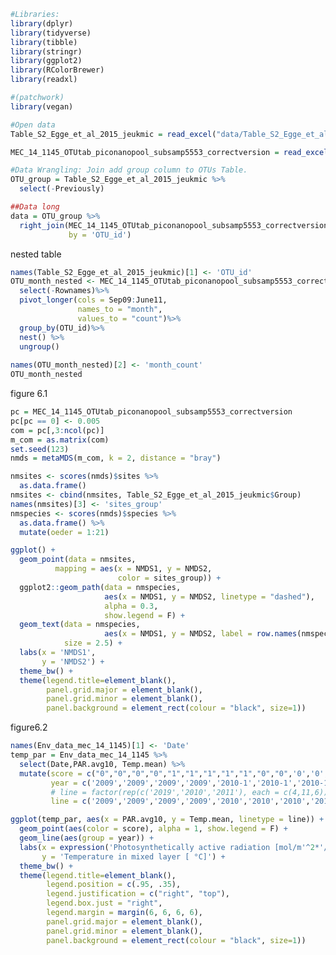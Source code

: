 
```r
#Libraries:
library(dplyr)
library(tidyverse)
library(tibble)
library(stringr)
library(ggplot2)
library(RColorBrewer)
library(readxl)

#(patchwork)
library(vegan)

#Open data
Table_S2_Egge_et_al_2015_jeukmic = read_excel("data/Table_S2_Egge_et_al_2015_jeukmic.xlsx")

MEC_14_1145_OTUtab_piconanopool_subsamp5553_correctversion = read_excel("data/MEC-14-1145-OTUtab_piconanopool_subsamp5553_correctversion.xls")
```

```r
#Data Wrangling: Join add group column to OTUs Table.
OTU_group = Table_S2_Egge_et_al_2015_jeukmic %>%
  select(-Previously)

##Data long
data = OTU_group %>%
  right_join(MEC_14_1145_OTUtab_piconanopool_subsamp5553_correctversion,
             by = 'OTU_id')
```
nested table

```r
names(Table_S2_Egge_et_al_2015_jeukmic)[1] <- 'OTU_id'
OTU_month_nested <- MEC_14_1145_OTUtab_piconanopool_subsamp5553_correctversion %>%
  select(-Rownames)%>%
  pivot_longer(cols = Sep09:June11,
               names_to = "month",
               values_to = "count")%>%
  group_by(OTU_id)%>%
  nest() %>%
  ungroup()
  
names(OTU_month_nested)[2] <- 'month_count'
OTU_month_nested
```

figure 6.1
```r
pc = MEC_14_1145_OTUtab_piconanopool_subsamp5553_correctversion
pc[pc == 0] <- 0.005
com = pc[,3:ncol(pc)]
m_com = as.matrix(com)
set.seed(123)
nmds = metaMDS(m_com, k = 2, distance = "bray")
```

```r
nmsites <- scores(nmds)$sites %>% 
  as.data.frame()
nmsites <- cbind(nmsites, Table_S2_Egge_et_al_2015_jeukmic$Group)
names(nmsites)[3] <- 'sites_group'
nmspecies <- scores(nmds)$species %>% 
  as.data.frame() %>%
  mutate(oeder = 1:21)
```

```r
ggplot() + 
  geom_point(data = nmsites,
          mapping = aes(x = NMDS1, y = NMDS2,
                        color = sites_group)) +
  ggplot2::geom_path(data = nmspecies,
                     aes(x = NMDS1, y = NMDS2, linetype = "dashed"),
                     alpha = 0.3,
                     show.legend = F) +
  geom_text(data = nmspecies,
                     aes(x = NMDS1, y = NMDS2, label = row.names(nmspecies)),
            size = 2.5) +
  labs(x = 'NMDS1',
       y = 'NMDS2') +
  theme_bw() +
  theme(legend.title=element_blank(),
        panel.grid.major = element_blank(), 
        panel.grid.minor = element_blank(),
        panel.background = element_rect(colour = "black", size=1))
```


figure6.2
```r
names(Env_data_mec_14_1145)[1] <- 'Date'
temp_par = Env_data_mec_14_1145 %>% 
  select(Date,PAR.avg10, Temp.mean) %>% 
  mutate(score = c("0","0","0","0","1","1","1","1","1","0","0",'0','0','0','0','1','1','1','1','1','1'),
         year = c('2009','2009','2009','2009','2010-1','2010-1','2010-1','2010-1','2010-1','2010','2010','2010','2010','2010','2010','2011','2011','2011','2011','2011','2011'),
         # line = factor(rep(c('2019','2010','2011'), each = c(4,11,6))))
         line = c('2009','2009','2009','2009','2010','2010','2010','2010','2010','2010','2010','2010','2010','2010','2010','2011','2011','2011','2011','2011','2011'))
```

```r
ggplot(temp_par, aes(x = PAR.avg10, y = Temp.mean, linetype = line)) +
  geom_point(aes(color = score), alpha = 1, show.legend = F) +
  geom_line(aes(group = year)) +
  labs(x = expression('Photosynthetically active radiation [mol/m'^2*'/day]'),
       y = 'Temperature in mixed layer [ °C]') +
  theme_bw() +
  theme(legend.title=element_blank(),
        legend.position = c(.95, .35),
        legend.justification = c("right", "top"),
        legend.box.just = "right",
        legend.margin = margin(6, 6, 6, 6),
        panel.grid.major = element_blank(), 
        panel.grid.minor = element_blank(),
        panel.background = element_rect(colour = "black", size=1))
```


